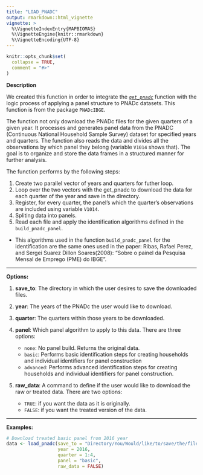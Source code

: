 ```yaml
---
title: "LOAD_PNADC"
output: rmarkdown::html_vignette
vignette: >
  %\VignetteIndexEntry{MAPBIOMAS}
  %\VignetteEngine{knitr::rmarkdown}
  %\VignetteEncoding{UTF-8}
---
```


```r
knitr::opts_chunk$set(
  collapse = TRUE,
  comment = "#>"
)
```


**Description**

We created this function in order to integrate the [*`get_pnadc`*](https://www.rdocumentation.org/packages/PNADcIBGE/versions/0.7.0/topics/get_pnadc) function with the logic process of applying a panel structure to PNADc datasets. This function is from the package `PNADcIBGE`.

The function not only download the PNADc files for the given quarters of a given year. It processes and generates panel data from the PNADC (Continuous National Household Sample Survey) dataset for specified years and quarters. The function also reads the data and divides all the observations by which panel they belong (variable `V1014` shows that). The goal is to organize and store the data frames in a structured manner for further analysis. 

The function performs by the following steps:

  1. Create two parallel vector of years and quarters for futher loop.
  2. Loop over the two vectors with the get_pnadc to download the data for each quarter of the year and save in the directory.
  3. Register, for every quarter, the panel's which the quarter's observations are included using variable `V1014`.
  4. Spliting data into panels.
  5. Read each file and apply the identification algorithms defined in the `build_pnadc_panel`.
  
* This algorithms used in the function `build_pnadc_panel` for the identification are the same ones used in the paper: Ribas, Rafael Perez, and Sergei Suarez Dillon Soares(2008): "Sobre o painel da Pesquisa Mensal de Emprego (PME) do IBGE".
  

***
**Options:**

  1. **save_to**: The directory in which the user desires to save the downloaded files.


  2. **year**: The years of the PNADc the user would like to download.
 

  3. **quarter**: The quarters within those years to be downloaded.


  4. **panel**: Which panel algorithm to apply to this data. There are three options:
     * `none`: No panel build. Returns the original data.
     * `basic`: Performs basic identification steps for creating households and individual identifiers for panel construction
     * `advanced`: Performs advanced identification steps for creating households and individual identifiers for panel construction.
  
  
  5. **raw_data**: A command to define if the user would like to download the raw or treated data. There are two options:
     * `TRUE`: if you want the data as it is originally.
     * `FALSE`: if you want the treated version of the data.
     
***

**Examples:** 
 
```r
# Download treated basic panel from 2016 year
data <- load_pnadc(save_to = "Directory/You/Would/like/to/save/the/files",
                   year = 2016,
                   quarter = 1:4,
                   panel = "basic",
                   raw_data = FALSE)
```
 
 
 
